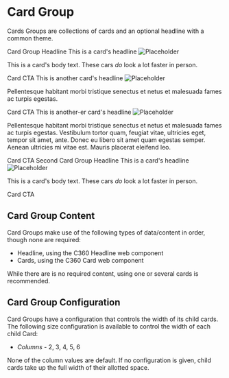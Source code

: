 
<style>
  {demo}
</style>

# Card Group

<p class="docs__summary">
  Cards Groups are collections of cards and an optional headline with a common theme.
</p>

<c360-card-group columns="3">
  <c360-headline slot="headline" level="h2" size="x-large">
    Card Group Headline
  </c360-headline>

  <c360-card slot="cards" align="stretch">
    <c360-headline slot="header" level="h3" size="small" color="brand">
      This is a card's headline
    </c360-headline>
    <img slot="image" class="card-image card-image--with-border" src={imageFile1} alt="Placeholder" />
    <p slot="body" class="card-body--storybook">This is a card's body text. These cars <em>do</em> look a lot faster in person.</p>
    <c360-button slot="cta" variant="brand" transform="uppercase">
      Card CTA
    </c360-button>
  </c360-card>

  <c360-card slot="cards" align="stretch">
    <c360-headline slot="header" level="h3" size="small" color="brand">
      This is another card's headline
    </c360-headline>
    <img slot="image" class="card-image card-image--with-border" src={imageFile2} alt="Placeholder" />
    <p slot="body" class="card-body--storybook">Pellentesque habitant morbi tristique senectus et netus et malesuada fames ac turpis egestas.</p>
    <c360-button slot="cta" variant="brand" transform="uppercase">
      Card CTA
    </c360-button>
  </c360-card>

  <c360-card slot="cards" align="stretch">
    <c360-headline slot="header" level="h3" size="small" color="brand">
      This is another-er card's headline
    </c360-headline>
    <img slot="image" class="card-image card-image--with-border" src={imageFile3} alt="Placeholder" />
    <p slot="body" class="card-body--storybook">Pellentesque habitant morbi tristique senectus et netus et malesuada fames ac turpis egestas. Vestibulum tortor quam, feugiat vitae, ultricies eget, tempor sit amet, ante. Donec eu libero sit amet quam egestas semper. Aenean ultricies mi vitae est. Mauris placerat eleifend leo.</p>
    <c360-button slot="cta" variant="brand" transform="uppercase">
      Card CTA
    </c360-button>
  </c360-card>
</c360-card-group>

<c360-card-group>
  <c360-headline slot="headline" level="h2" size="x-large">
    Second Card Group Headline
  </c360-headline>

  <c360-card slot="cards" align="stretch">
    <c360-headline slot="header" level="h3" size="small" color="brand">
      This is a card's headline
    </c360-headline>
    <img slot="image" class="card-image card-image--with-border" src={imageFile1} alt="Placeholder" />
    <p slot="body" class="card-body--storybook">This is a card's body text. These cars <em>do</em> look a lot faster in person.</p>
    <c360-button slot="cta" variant="brand" transform="uppercase">
      Card CTA
    </c360-button>
  </c360-card>
</c360-card-group>

## Card Group Content

Card Groups make use of the following types of data/content in order, though none are required:

- Headline, using the C360 Headline web component
- Cards, using the C360 Card web component

While there are is no required content, using one or several cards is recommended.

## Card Group Configuration

Card Groups have a configuration that controls the width of its child cards. The following size configuration is available to control the width of each child Card:

- <em>Columns</em> - 2, 3, 4, 5, 6

None of the column values are default. If no configuration is given, child cards take up the full width of their allotted space.
